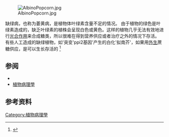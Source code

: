 {{refimprove|time=2015-04-12T08:09:47+00:00}}
{{expand|time=2015-04-12T08:09:02+00:00}}
[[Image:AlbinoPopcorn.jpg|thumb]]

缺绿病，也称为萎黄病，是植物体叶绿素含量不足的情况。 由于植物的绿色是叶绿素造成的，缺乏叶绿素的植株会呈现白色或黄色。这样的植物几乎无法有效地进行[[光合作用|光合作用]]来合成糖类，所以很难在得到营养供应或者治疗之外的情况下存活。
有些人工造成的缺绿植物，如'突变'ppi2基因'产生的白化'拟南芥'，如果用[[外生|外生]]蔗糖供应，是可以生长存活的 <ref>{{cite journal |author=Kubis S, Patel R, Combe J, ''et al.'' |title=Functional specialization amongst the Arabidopsis Toc159 family of chloroplast protein import receptors |journal=Plant Cell |volume=16 |issue=8 |pages=2059–77 |date=August 2004 |pmid=15273297 |pmc=519198 |doi=10.1105/tpc.104.023309 }}</ref>


==参阅==
{{Commons category}}
*{{le|森林病理学|Forest pathology}}
*[[植物病理學|植物病理學]]

== 参考资料 ==
{{Reflist}}

[[Category:植物病理學|Category:植物病理學]]